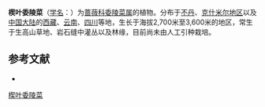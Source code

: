 {{Speciesbox
| name = 楔叶委陵菜
| status = 
| status_system = 
| image =
| genus = Potentilla
| species = cuneata
| authority = Wall. ex Lehm.
}}

'''楔叶委陵菜'''（[[学名|学名]]：{{lang|la|''Potentilla cuneata''}}）为[[蔷薇科|蔷薇科]][[委陵菜属|委陵菜属]]的植物。分布于[[不丹|不丹]]、[[克什米尔地区|克什米尔地区]]以及[[中国大陆|中国大陆]]的[[西藏|西藏]]、[[云南|云南]]、[[四川|四川]]等地，生长于海拔2,700米至3,600米的地区，常生于生高山草地、岩石缝中灌丛以及林缘，目前尚未由人工引种栽培。

== 参考文献 ==
<div class="references-small">
* {{cite web| url =http://www.bioinfo.cn/db05/KmzwSpecies.php?action=view&id=19151| title =楔叶委陵菜| work =《中国高等植物数据库全库》| publisher =中国科学院微生物研究所| author =昆明植物研究所| accessdate =2009-02-25| deadurl =yes| archiveurl =https://web.archive.org/web/20160305105501/http://www.bioinfo.cn/db05/KmzwSpecies.php?action=view&id=19151| archivedate =2016-03-05}}
</div>
{{Taxonbar|from=Q11119674}}

[[Category:委陵菜属|楔叶委陵菜]]


{{植物小作品}}